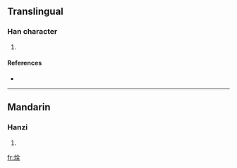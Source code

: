 ==Translingual==

===Han character===
{{Han char|rn=86|rad=火|as=06|sn=10|four=9881<sub>4</sub>|canj=火人一土 (FOMG)}}

# {{defn|Han|sort=火06}}

====References====
* {{Han ref|kx=0669.150|dkj=18986|hdz=32200.110|uh=70C7|ud=28871|bh=D279|bd=53881}}

----

==Mandarin==

===Hanzi===
{{cmn-hanzi|pin=[[quàn]] ([[quan4]])|wg=ch'üan<sup>4</sup>}}

# {{defn|Mandarin}}

[[fr:烇]]